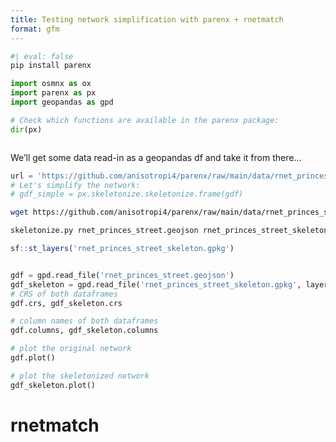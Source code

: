 ```yaml
---
title: Testing network simplification with parenx + rnetmatch
format: gfm
---
```



```bash
#| eval: false
pip install parenx
```


```python
import osmnx as ox
import parenx as px
import geopandas as gpd
```

```python
# Check which functions are available in the parenx package:
dir(px)
```

```python
```

We'll get some data read-in as a geopandas df and take it from there...

```python
url = 'https://github.com/anisotropi4/parenx/raw/main/data/rnet_princes_street.geojson'
# Let's simplify the network:
# gdf_simple = px.skeletonize.skeletonize.frame(gdf)
```


```bash
wget https://github.com/anisotropi4/parenx/raw/main/data/rnet_princes_street.geojson -O rnet_princes_street.geojson
```

```bash
skeletonize.py rnet_princes_street.geojson rnet_princes_street_skeleton.gpkg
```

```r
sf::st_layers('rnet_princes_street_skeleton.gpkg')
```

```r
```

```python
gdf = gpd.read_file('rnet_princes_street.geojson')
gdf_skeleton = gpd.read_file('rnet_princes_street_skeleton.gpkg', layer='line')
# CRS of both dataframes
gdf.crs, gdf_skeleton.crs
```

```python
# column names of both dataframes
gdf.columns, gdf_skeleton.columns
```

```python
# plot the original network
gdf.plot()
```

```python
# plot the skeletonized network
gdf_skeleton.plot()
```

# rnetmatch


